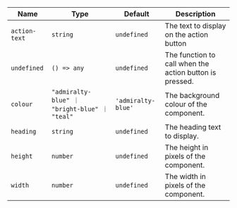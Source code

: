 
  | Name | Type | Default | Description |
| --- | --- | --- | --- |
| `action-text` | `string` | `undefined` | The text to display on the action button |
| `undefined` | `() => any` | `undefined` | The function to call when the action button is pressed. |
| `colour` | `"admiralty-blue" ｜ "bright-blue" ｜ "teal"` | `'admiralty-blue'` | The background colour of the component. |
| `heading` | `string` | `undefined` | The heading text to display. |
| `height` | `number` | `undefined` | The height in pixels of the component. |
| `width` | `number` | `undefined` | The width in pixels of the component. |

